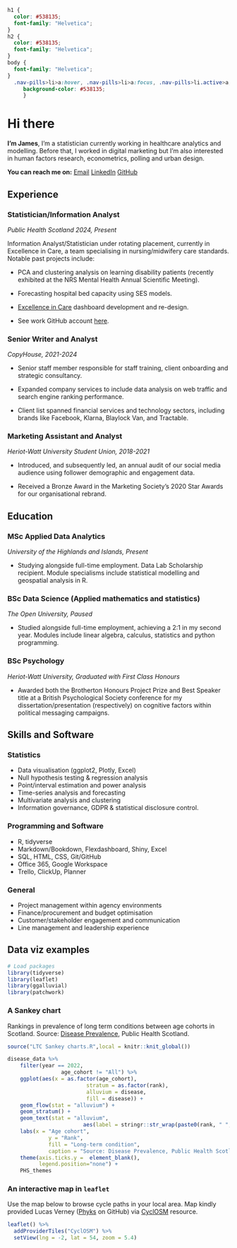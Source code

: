 ```css
h1 {
  color: #538135;
  font-family: "Helvetica";
}
h2 {
  color: #538135;
  font-family: "Helvetica";
}
body {
  font-family: "Helvetica";
}
  .nav-pills>li>a:hover, .nav-pills>li>a:focus, .nav-pills>li.active>a,     .nav-pills>li.active>a:hover, .nav-pills>li.active>a:focus{
     background-color: #538135;
     }

```
# Hi there

**I'm James**, I'm a statistician currently working in healthcare analytics and modelling. Before that, I worked in digital marketing but I'm also interested in human factors research, econometrics, polling and urban design.

**You can reach me on:**
[Email](mailto:james_kilgour@outlook.com)  [LinkedIn](https://www.linkedin.com/in/james-kilgour/)   [GitHub](https://github.com/james-kilgour)


## Experience {.tabset .tabset-fade .tabset-pills}

### Statistician/Information Analyst

*Public Health Scotland 2024, Present*

Information Analyst/Statistician under rotating placement, currently in Excellence in Care, a team specialising in nursing/midwifery care standards. Notable past projects include:

- PCA and clustering analysis on learning disability patients (recently exhibited at the NRS Mental Health Annual Scientific Meeting).

- Forecasting hospital bed capacity using SES models.

- [Excellence in Care](https://publichealthscotland.scot/healthcare-system/system-monitoring-accountability-and-quality-of-care/excellence-in-care/overview/) dashboard development and re-design.

- See work GitHub account [here](https://github.com/jamesk-PHS).

### Senior Writer and Analyst

*CopyHouse, 2021-2024*

- Senior staff member responsible for staff training, client onboarding and strategic consultancy.

- Expanded company services to include data analysis on web traffic and search engine ranking performance.

- Client list spanned financial services and technology sectors, including brands like Facebook, Klarna, Blaylock Van, and Tractable.

### Marketing Assistant and Analyst

*Heriot-Watt University Student Union, 2018-2021*

- Introduced, and subsequently led, an annual audit of our social media audience using follower demographic and engagement data.

- Received a Bronze Award in the Marketing Society’s 2020 Star Awards for our organisational rebrand.

## Education {.tabset .tabset-fade .tabset-pills}

### MSc Applied Data Analytics

*University of the Highlands and Islands, Present*

- Studying alongside full-time employment. Data Lab Scholarship recipient. Module specialisms include statistical modelling and geospatial analysis in R.

### BSc Data Science (Applied mathematics and statistics)

*The Open University, Paused*

- Studied alongside full-time employment, achieving a 2:1 in my second year. Modules include linear algebra, calculus, statistics and python programming.

### BSc Psychology

*Heriot-Watt University, Graduated with First Class Honours*

- Awarded both the Brotherton Honours Project Prize and Best Speaker title at a British Psychological Society conference for my dissertation/presentation (respectively) on cognitive factors within political messaging campaigns.

## Skills and Software {.tabset .tabset-fade .tabset-pills}

### Statistics

- Data visualisation (ggplot2, Plotly, Excel)
- Null hypothesis testing & regression analysis
- Point/interval estimation and power analysis
- Time-series analysis and forecasting 
- Multivariate analysis and clustering
- Information governance, GDPR & statistical disclosure control.

### Programming and Software

- R, tidyverse 
- Markdown/Bookdown, Flexdashboard, Shiny, Excel
- SQL, HTML, CSS, Git/GitHub
- Office 365, Google Workspace
- Trello, ClickUp, Planner

### General

- Project management within agency environments
- Finance/procurement and budget optimisation
- Customer/stakeholder engagement and communication
- Line management and leadership experience

## Data viz examples

```r
# Load packages
library(tidyverse)
library(leaflet)
library(ggalluvial)
library(patchwork)
```

### A Sankey chart

Rankings in prevalence of long term conditions between age cohorts in Scotland. Source: [Disease Prevalence](https://publichealthscotland.scot/publications/general-practice-demographics-data-visualisation/general-practice-demographics-data-visualisation-up-to-31-december-2024/), Public Health Scotland. 

```r
source("LTC Sankey charts.R",local = knitr::knit_global())

disease_data %>% 
	filter(year == 2022,
				 age_cohort != "All") %>% 
	ggplot(aes(x = as.factor(age_cohort),
						 stratum = as.factor(rank), 
						 alluvium = disease,
						 fill = disease)) +
	geom_flow(stat = "alluvium") +
	geom_stratum() +
	geom_text(stat = "alluvium",
						aes(label = stringr::str_wrap(paste0(rank, " ", disease), 25)), size = 2.5) +
	labs(x = "Age cohort",
			 y = "Rank",
			 fill = "Long-term condition", 
			 caption = "Source: Disease Prevalence, Public Health Scotland") +
	theme(axis.ticks.y =  element_blank(),
	      legend.position="none") +
	PHS_themes

```

### An interactive map in `leaflet`

Use the map below to browse cycle paths in your local area. Map kindly provided Lucas Verney ([Phyks](https://github.com/Phyks) on GitHub) via [CyclOSM](https://github.com/cyclosm) resource.

```r
leaflet() %>% 
  addProviderTiles("CyclOSM") %>% 
  setView(lng = -2, lat = 54, zoom = 5.4)
```







